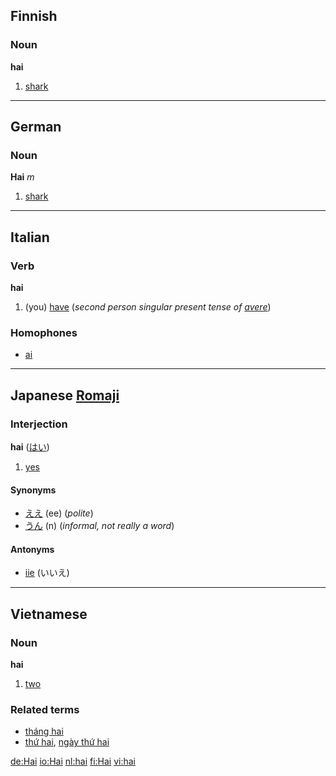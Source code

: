 ==Finnish==
===Noun===
'''hai''' 
#[[shark]]

----
==German==
===Noun===
'''Hai''' ''m''
#[[shark]]

----
==Italian==
===Verb===
'''hai'''

#(you) [[have]] (''second person singular present tense of [[avere]]'')

===Homophones===
*[[ai#Italian|ai]]
----

==Japanese [[Romaji]]==
===Interjection===<!-- i guess it's an interjection but it could be a particle -->
'''hai''' ([[はい]])

# [[yes]]

====Synonyms====
*[[ええ]] (ee) (''polite'')
*[[うん]] (n) (''informal, not really a word'')

====Antonyms====
*[[iie]] (いいえ)

----
==Vietnamese==
===Noun===
'''hai'''

# [[two]]

===Related terms===
*[[tháng hai]]
*[[thứ hai]], [[ngày thứ hai]]

[[de:Hai]]
[[io:Hai]]
[[nl:hai]]
[[fi:Hai]]
[[vi:hai]]